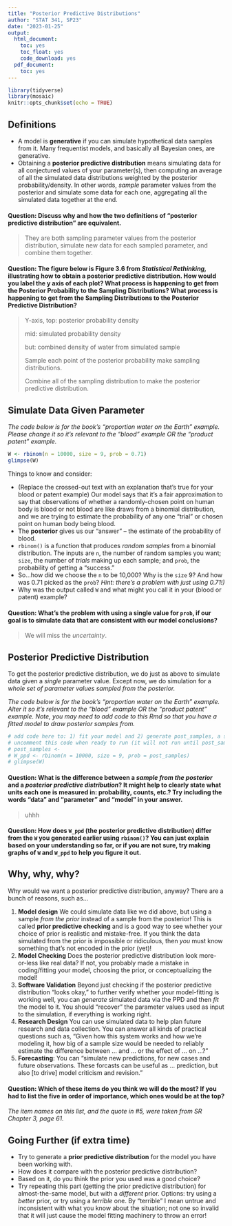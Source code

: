 ```yaml
---
title: "Posterior Predictive Distributions"
author: "STAT 341, SP23"
date: "2023-01-25"
output:
  html_document:
    toc: yes
    toc_float: yes
    code_download: yes
  pdf_document:
    toc: yes
---
```


```r
library(tidyverse)
library(mosaic)
knitr::opts_chunk$set(echo = TRUE)
```

## Definitions

-   A model is **generative** if you can simulate hypothetical data samples from it. Many frequentist models, and basically all Bayesian ones, are generative.
-   Obtaining a **posterior predictive distribution** means simulating data for all conjectured values of your parameter(s), then computing an average of all the simulated data distributions weighted by the posterior probability/density. In other words, *sample* parameter values from the posterior and simulate some data for each one, aggregating all the simulated data together at the end.

#### Question: Discuss why and how the two definitions of "posterior predictive distribution" are equivalent.

> They are both sampling parameter values from the posterior distribution, simulate new data for each sampled parameter, and combine them together.

#### Question: The figure below is Figure 3.6 from *Statistical Rethinking,* illustrating how to obtain a posterior predictive distribution. How would you label the y axis of each plot? What process is happening to get from the Posterior Probability to the Sampling Distributions? What process is happening to get from the Sampling Distributions to the Posterior Predictive Distribution?

> Y-axis, top: posterior probability density
>
> mid: simulated probability density
>
> but: combined density of water from simulated sample
>
> Sample each point of the posterior probability make sampling distributions.
>
> Combine all of the sampling distribution to make the posterior predictive distribution.

## Simulate Data Given Parameter

*The code below is for the book's "proportion water on the Earth" example. Please change it so it's relevant to the "blood" example OR the "product patent" example.*

```r
W <- rbinom(n = 10000, size = 9, prob = 0.71)
glimpse(W)
```

Things to know and consider:

-   (Replace the crossed-out text with an explanation that's true for your blood or patent example) Our model says that it's a fair approximation to say that observations of whether a randomly-chosen point on human body is blood or not blood are like draws from a binomial distribution, and we are trying to estimate the probability of any one "trial" or chosen point on human body being blood.
-   The **posterior** gives us our "answer" -- the estimate of the probability of blood.
-   `rbinom()` is a function that produces *random samples* from a binomial distribution. The inputs are `n`, the number of random samples you want; `size`, the number of *trials* making up each sample; and `prob`, the probability of getting a "success."
-   So...how did we choose the `n` to be 10,000? Why is the `size` 9? And how was 0.71 picked as the `prob`? *Hint: there's a problem with just using 0.71!)*
-   Why was the output called `W` and what might you call it in your (blood or patent) example?

#### Question: What's the problem with using a single value for `prob`, if our goal is to simulate data that are consistent with our model conclusions?

> We will miss the *uncertainty*.

## Posterior Predictive Distribution

To get the posterior predictive distribution, we do just as above to simulate data given a *single* parameter value. Except now, we do simulation for a *whole set of parameter values sampled from the posterior.*

*The code below is for the book's "proportion water on the Earth" example. Alter it so it's relevant to the "blood" example OR the "product patent" example. Note, you may need to add code to this Rmd so that you have a fitted model to draw posterior samples from.*

```r
# add code here to: 1) fit your model and 2) generate post_samples, a sample from the posterior, from it
# uncomment this code when ready to run (it will not run until post_samples exists!)
# post_samples <- 
# W_ppd <- rbinom(n = 10000, size = 9, prob = post_samples)
# glimpse(W)
```

#### Question: What is the difference between a *sample from the posterior* and a *posterior predictive distribution*? It might help to clearly state what units each one is measured in: probability, counts, etc.? Try including the words "data" and "parameter" and "model" in your answer.

> uhhh

#### Question: How does `W_ppd` (the posterior predictive distribution) differ from the `W` you generated earlier using `rbinom()`? You can just explain based on your understanding so far, or if you are not sure, try making graphs of `W` and `W_ppd` to help you figure it out.

## Why, why, why?

Why would we want a posterior predictive distribution, anyway? There are a bunch of reasons, such as...

1.  **Model design** We could simulate data like we did above, but using a sample *from the prior* instead of a sample from the posterior! This is called **prior predictive checking** and is a good way to see whether your choice of prior is realistic and mistake-free. If you think the data simulated from the prior is impossible or ridiculous, then *you* must know something that's not encoded in the prior (yet)!
2.  **Model Checking** Does the posterior predictive distribution look more-or-less like real data? If not, you probably made a mistake in coding/fitting your model, choosing the prior, or conceptualizing the model!
3.  **Software Validation** Beyond just checking if the posterior predictive distribution "looks okay," to further verify whether your model-fitting is working well, you can *generate* simulated data via the PPD and then *fit* the model to it. You should "recover" the parameter values used as input to the simulation, if everything is working right.
4.  **Research Design** You can use simulated data to help plan future research and data collection. You can answer all kinds of practical questions such as, "Given how this system works and how we're modeling it, how big of a sample size would be needed to reliably estimate the difference between ... and ... or the effect of ... on ...?"
5.  **Forecasting**: You can "simulate new predictions, for new cases and future observations. These forcasts can be useful as ... prediction, but also [to drive] model criticism and revision."

#### Question: Which of these items do you think we will do the most? If you had to list the five in order of importance, which ones would be at the top?

*The item names on this list, and the quote in #5, were taken from SR Chapter 3, page 61.*

## Going Further (if extra time)

-   Try to generate a **prior predictive distribution** for the model you have been working with.
-   How does it compare with the posterior predictive distribution?
-   Based on it, do you think the prior you used was a good choice?
-   Try repeating this part (getting the prior predictive distribution) for almost-the-same model, but with a *different* prior. Options: try using a *better* prior, or try using a *terrible* one. By "terrible" I mean untrue and inconsistent with what you know about the situation; not one so invalid that it will just cause the model fitting machinery to throw an error!
